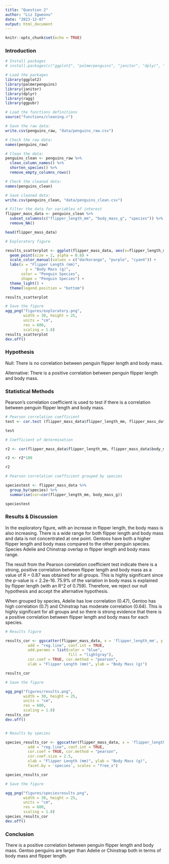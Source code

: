 ```yaml
---
title: "Question 2"
author: "Liz Igweonu"
date: "2023-12-07"
output: html_document
---
```


```r
knitr::opts_chunk$set(echo = TRUE)
```
### Introduction

```r
# Install packages 
# install.packages(c("ggplot2", "palmerpenguins", "janitor", "dplyr", "ragg", "ggpubr"))

# Load the packages
library(ggplot2)
library(palmerpenguins)
library(janitor)
library(dplyr)
library(ragg)
library(ggpubr)

# Load the functions definitions
source("functions/cleaning.r")

# Save the raw data:
write.csv(penguins_raw, "data/penguins_raw.csv")

# Check the raw data:
names(penguins_raw)

# Clean the data:
penguins_clean <- penguins_raw %>%
  clean_column_names() %>%
  shorten_species() %>%
  remove_empty_columns_rows()

# Check the cleaned data: 
names(penguins_clean)

# Save cleaned data:
write.csv(penguins_clean, "data/penguins_clean.csv")

# Filter the data for variables of interest
flipper_mass_data <- penguins_clean %>%
  subset_columns(c("flipper_length_mm", "body_mass_g", "species")) %>%
  remove_NA()

head(flipper_mass_data)

# Exploratory figure

results_scatterplot <- ggplot(flipper_mass_data, aes(x=flipper_length_mm,y=body_mass_g, color=species, shape = species)) +
  geom_point(size = 2, alpha = 0.8) +
  scale_color_manual(values = c("darkorange", "purple", "cyan4")) +
  labs(x = "Flipper Length (mm)",
         y = "Body Mass (g)",
       color = "Penguin Species",
       shape = "Penguin Species") +
  theme_light() +
  theme(legend.position = "bottom")

results_scatterplot

# Save the figure
agg_png("figures/exploratory.png",
        width = 30, height = 25,
        units = "cm",
        res = 600,
        scaling = 1.8)
results_scatterplot
dev.off()

```

### Hypothesis

Null: There is no correlation between penguin flipper length and body mass.

Alternative: There is a positive correlation between penguin flipper length and body mass.

### Statistical Methods

Pearson's correlation coefficient is used to test if there is a correlation between penguin flipper length and body mass. 

```r

# Pearson correlation coefficient 
test <- cor.test (flipper_mass_data$flipper_length_mm, flipper_mass_data$body_mass_g, method = "pearson")

test

# Coefficient of determination

r2 <- cor(flipper_mass_data$flipper_length_mm, flipper_mass_data$body_mass_g)^2

r2 <- r2*100

r2

# Pearson correlation coefficient grouped by species

speciestest <- flipper_mass_data %>%
  group_by(species) %>%
  summarise(cor=cor(flipper_length_mm, body_mass_g))

speciestest

```

### Results & Discussion

In the exploratory figure, with an increase in flipper length, the body mass is also increasing. There is a wide range for both flipper length and body mass and data is not concentrated at one point. Gentoos have both a higher flipper length and body mass compared to the other penguin species. Species Adelie and Chinstrap overlap in flipper length and body mass range.  

The result from the Pearson correlation coefficient test indicate there is a strong, positive correlation between flipper length and body mass as a value of R = 0.87 was obtained for all groups. This is highly significant since the p-value is < 2.2e-16. 75.9% of the variation in body mass is explained by flipper length (with an R^2 of 0.759). Therefore, we reject our null hypothesis and accept the alternative hypothesis.  

When grouped by species, Adelie has low correlation (0.47), Gentoo has high correlation (0.7) and Chinstrap has moderate correlation (0.64). This is highly significant for all groups and so there is strong evidence that there is a positive correlation between flipper length and body mass for each species. 

```r

# Results figure

results_cor <- ggscatter(flipper_mass_data, x = 'flipper_length_mm', y = 'body_mass_g',
          add = "reg.line", conf.int = TRUE,
          add.params = list(color = "blue",
                            fill = "lightgray"),
          cor.coef = TRUE, cor.method = "pearson",
          xlab = "Flipper Length (mm)", ylab = "Body Mass (g)")

results_cor

# Save the figure

agg_png("figures/results.png",
        width = 30, height = 25,
        units = "cm",
        res = 600,
        scaling = 1.8)
results_cor
dev.off()


# Results by species

species_results_cor <- ggscatter(flipper_mass_data, x = 'flipper_length_mm', y = 'body_mass_g', size = 1, color = 'species', palette = c(Adelie = "darkorange", Chinstrap = "purple", Gentoo = "cyan4"),
          add = "reg.line", conf.int = TRUE,
          cor.coef = TRUE, cor.method = "pearson",
          cor.coef.size = 2.5,
          xlab = "Flipper Length (mm)", ylab = "Body Mass (g)",
          facet.by = 'species', scales = "free_x")

species_results_cor

# Save the figure

agg_png("figures/speciesresults.png",
        width = 30, height = 25,
        units = "cm",
        res = 600,
        scaling = 1.8)
species_results_cor
dev.off()
```

### Conclusion

There is a positive correlation between penguin flipper length and body mass. Gentoo penguins are larger than Adelie or Chinstrap both in terms of body mass and flipper length. 
